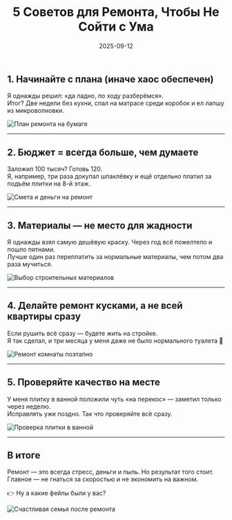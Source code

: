 ﻿---
title: "5 Советов для Ремонта, Чтобы Не Сойти с Ума"
description: "Личный опыт, немного боли и пару советов из реального ремонта."
date: 2025-09-12
tags: ["ремонт", "лайфхаки", "интерьер"]
cover: "/images/remont-sovety-5/remont-lifehacks.png"
---

## 1. Начинайте с плана (иначе хаос обеспечен)

Я однажды решил: «да ладно, по ходу разберёмся».  
Итог? Две недели без кухни, спал на матрасе среди коробок и ел лапшу из микроволновки.

![План ремонта на бумаге](/images/remont-sovety-5/remont-plan.png)

---

## 2. Бюджет = всегда больше, чем думаете

Заложил 100 тысяч? Готовь 120.  
Я, например, три раза докупал шпаклёвку и ещё отдельно платил за подъём плитки на 8-й этаж.

![Смета и деньги на ремонт](/images/remont-sovety-5/remont-budget.png)

---

## 3. Материалы — не место для жадности

Я однажды взял самую дешёвую краску. Через год всё пожелтело и пошло пятнами.  
Лучше один раз переплатить за нормальные материалы, чем потом два раза мучиться.

![Выбор строительных материалов](/images/remont-sovety-5/remont-materials.png)

---

## 4. Делайте ремонт кусками, а не всей квартиры сразу

Если рушить всё сразу — будете жить на стройке.  
Я так сделал, и три месяца у меня даже не было нормального туалета 🙈

![Ремонт комнаты поэтапно](/images/remont-sovety-5/remont-rooms.png)

---

## 5. Проверяйте качество на месте

У меня плитку в ванной положили чуть «на перекос» — заметил только через неделю.  
Исправлять уже поздно. Так что проверяйте всё сразу.

![Проверка плитки в ванной](/images/remont-sovety-5/remont-check.png)

---

## В итоге

Ремонт — это всегда стресс, деньги и пыль. Но результат того стоит.  
Главное — не гнаться за скоростью и не экономить на важном.

👉 Ну а какие фейлы были у вас?

![Счастливая семья после ремонта](/images/remont-sovety-5/remont-happy.png)
